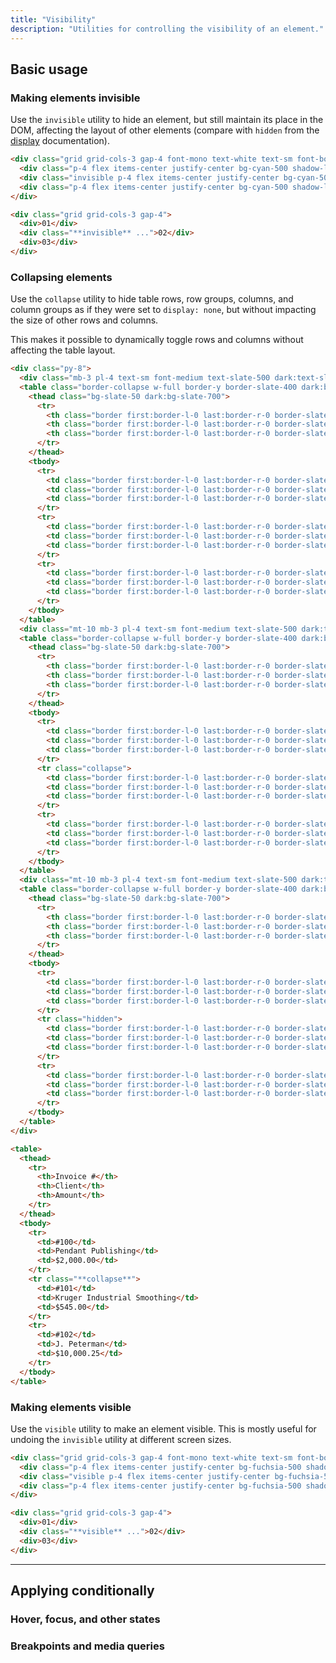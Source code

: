 ```yaml
---
title: "Visibility"
description: "Utilities for controlling the visibility of an element."
---
```




## Basic usage

### Making elements invisible

Use the `invisible` utility to hide an element, but still maintain its place in the DOM, affecting the layout of other elements (compare with `hidden` from the [display](/docs/display#hidden) documentation).

```html {{ example: true }}
<div class="grid grid-cols-3 gap-4 font-mono text-white text-sm font-bold leading-6">
  <div class="p-4 flex items-center justify-center bg-cyan-500 shadow-lg rounded-lg">01</div>
  <div class="invisible p-4 flex items-center justify-center bg-cyan-500 shadow-lg rounded-lg">02</div>
  <div class="p-4 flex items-center justify-center bg-cyan-500 shadow-lg rounded-lg">03</div>
</div>
```

```html
<div class="grid grid-cols-3 gap-4">
  <div>01</div>
  <div class="**invisible** ...">02</div>
  <div>03</div>
</div>
```

### Collapsing elements

Use the `collapse` utility to hide table rows, row groups, columns, and column groups as if they were set to `display: none`, but without impacting the size of other rows and columns.

This makes it possible to dynamically toggle rows and columns without affecting the table layout.

```html {{ example: { p: 'none' } }}
<div class="py-8">
  <div class="mb-3 pl-4 text-sm font-medium text-slate-500 dark:text-slate-400">Showing all rows</div>
  <table class="border-collapse w-full border-y border-slate-400 dark:border-slate-500 bg-white dark:bg-slate-800 text-sm shadow-sm">
    <thead class="bg-slate-50 dark:bg-slate-700">
      <tr>
        <th class="border first:border-l-0 last:border-r-0 border-slate-300 dark:border-slate-600 font-semibold px-4 py-3 text-slate-900 dark:text-slate-200 text-left">Invoice #</th>
        <th class="border first:border-l-0 last:border-r-0 border-slate-300 dark:border-slate-600 font-semibold px-4 py-3 text-slate-900 dark:text-slate-200 text-left">Client</th>
        <th class="border first:border-l-0 last:border-r-0 border-slate-300 dark:border-slate-600 font-semibold px-4 py-3 text-slate-900 dark:text-slate-200 text-right">Amount</th>
      </tr>
    </thead>
    <tbody>
      <tr>
        <td class="border first:border-l-0 last:border-r-0 border-slate-300 dark:border-slate-700 px-4 py-3 text-slate-500 dark:text-slate-400">#100</td>
        <td class="border first:border-l-0 last:border-r-0 border-slate-300 dark:border-slate-700 px-4 py-3 text-slate-500 dark:text-slate-400">Pendant Publishing</td>
        <td class="border first:border-l-0 last:border-r-0 border-slate-300 dark:border-slate-700 px-4 py-3 text-slate-500 dark:text-slate-400 text-right tabular-nums">$2,000.00</td>
      </tr>
      <tr>
        <td class="border first:border-l-0 last:border-r-0 border-slate-300 dark:border-slate-700 px-4 py-3 text-slate-500 dark:text-slate-400">#101</td>
        <td class="border first:border-l-0 last:border-r-0 border-slate-300 dark:border-slate-700 px-4 py-3 text-slate-500 dark:text-slate-400">Kruger Industrial Smoothing</td>
        <td class="border first:border-l-0 last:border-r-0 border-slate-300 dark:border-slate-700 px-4 py-3 text-slate-500 dark:text-slate-400 text-right tabular-nums">$545.00</td>
      </tr>
      <tr>
        <td class="border first:border-l-0 last:border-r-0 border-slate-300 dark:border-slate-700 px-4 py-3 text-slate-500 dark:text-slate-400">#102</td>
        <td class="border first:border-l-0 last:border-r-0 border-slate-300 dark:border-slate-700 px-4 py-3 text-slate-500 dark:text-slate-400">J. Peterman</td>
        <td class="border first:border-l-0 last:border-r-0 border-slate-300 dark:border-slate-700 px-4 py-3 text-slate-500 dark:text-slate-400 text-right tabular-nums">$10,000.25</td>
      </tr>
    </tbody>
  </table>
  <div class="mt-10 mb-3 pl-4 text-sm font-medium text-slate-500 dark:text-slate-400">Hiding a row using <code class="text-xs text-slate-700 dark:text-slate-300">`collapse`</code></div>
  <table class="border-collapse w-full border-y border-slate-400 dark:border-slate-500 bg-white dark:bg-slate-800 text-sm shadow-sm">
    <thead class="bg-slate-50 dark:bg-slate-700">
      <tr>
        <th class="border first:border-l-0 last:border-r-0 border-slate-300 dark:border-slate-600 font-semibold px-4 py-3 text-slate-900 dark:text-slate-200 text-left">Invoice #</th>
        <th class="border first:border-l-0 last:border-r-0 border-slate-300 dark:border-slate-600 font-semibold px-4 py-3 text-slate-900 dark:text-slate-200 text-left">Client</th>
        <th class="border first:border-l-0 last:border-r-0 border-slate-300 dark:border-slate-600 font-semibold px-4 py-3 text-slate-900 dark:text-slate-200 text-right">Amount</th>
      </tr>
    </thead>
    <tbody>
      <tr>
        <td class="border first:border-l-0 last:border-r-0 border-slate-300 dark:border-slate-700 px-4 py-3 text-slate-500 dark:text-slate-400">#100</td>
        <td class="border first:border-l-0 last:border-r-0 border-slate-300 dark:border-slate-700 px-4 py-3 text-slate-500 dark:text-slate-400">Pendant Publishing</td>
        <td class="border first:border-l-0 last:border-r-0 border-slate-300 dark:border-slate-700 px-4 py-3 text-slate-500 dark:text-slate-400 text-right tabular-nums">$2,000.00</td>
      </tr>
      <tr class="collapse">
        <td class="border first:border-l-0 last:border-r-0 border-slate-300 dark:border-slate-700 px-4 py-3 text-slate-500 dark:text-slate-400">#101</td>
        <td class="border first:border-l-0 last:border-r-0 border-slate-300 dark:border-slate-700 px-4 py-3 text-slate-500 dark:text-slate-400">Kruger Industrial Smoothing</td>
        <td class="border first:border-l-0 last:border-r-0 border-slate-300 dark:border-slate-700 px-4 py-3 text-slate-500 dark:text-slate-400 text-right tabular-nums">$545.00</td>
      </tr>
      <tr>
        <td class="border first:border-l-0 last:border-r-0 border-slate-300 dark:border-slate-700 px-4 py-3 text-slate-500 dark:text-slate-400">#102</td>
        <td class="border first:border-l-0 last:border-r-0 border-slate-300 dark:border-slate-700 px-4 py-3 text-slate-500 dark:text-slate-400">J. Peterman</td>
        <td class="border first:border-l-0 last:border-r-0 border-slate-300 dark:border-slate-700 px-4 py-3 text-slate-500 dark:text-slate-400 text-right tabular-nums">$10,000.25</td>
      </tr>
    </tbody>
  </table>
  <div class="mt-10 mb-3 pl-4 text-sm font-medium text-slate-500 dark:text-slate-400">Hiding a row using <code class="text-xs text-slate-700 dark:text-slate-300">`hidden`</code></div>
  <table class="border-collapse w-full border-y border-slate-400 dark:border-slate-500 bg-white dark:bg-slate-800 text-sm shadow-sm">
    <thead class="bg-slate-50 dark:bg-slate-700">
      <tr>
        <th class="border first:border-l-0 last:border-r-0 border-slate-300 dark:border-slate-600 font-semibold px-4 py-3 text-slate-900 dark:text-slate-200 text-left">Invoice #</th>
        <th class="border first:border-l-0 last:border-r-0 border-slate-300 dark:border-slate-600 font-semibold px-4 py-3 text-slate-900 dark:text-slate-200 text-left">Client</th>
        <th class="border first:border-l-0 last:border-r-0 border-slate-300 dark:border-slate-600 font-semibold px-4 py-3 text-slate-900 dark:text-slate-200 text-right">Amount</th>
      </tr>
    </thead>
    <tbody>
      <tr>
        <td class="border first:border-l-0 last:border-r-0 border-slate-300 dark:border-slate-700 px-4 py-3 text-slate-500 dark:text-slate-400">#100</td>
        <td class="border first:border-l-0 last:border-r-0 border-slate-300 dark:border-slate-700 px-4 py-3 text-slate-500 dark:text-slate-400">Pendant Publishing</td>
        <td class="border first:border-l-0 last:border-r-0 border-slate-300 dark:border-slate-700 px-4 py-3 text-slate-500 dark:text-slate-400 text-right tabular-nums">$2,000.00</td>
      </tr>
      <tr class="hidden">
        <td class="border first:border-l-0 last:border-r-0 border-slate-300 dark:border-slate-700 px-4 py-3 text-slate-500 dark:text-slate-400">#101</td>
        <td class="border first:border-l-0 last:border-r-0 border-slate-300 dark:border-slate-700 px-4 py-3 text-slate-500 dark:text-slate-400">Kruger Industrial Smoothing</td>
        <td class="border first:border-l-0 last:border-r-0 border-slate-300 dark:border-slate-700 px-4 py-3 text-slate-500 dark:text-slate-400 text-right tabular-nums">$545.00</td>
      </tr>
      <tr>
        <td class="border first:border-l-0 last:border-r-0 border-slate-300 dark:border-slate-700 px-4 py-3 text-slate-500 dark:text-slate-400">#102</td>
        <td class="border first:border-l-0 last:border-r-0 border-slate-300 dark:border-slate-700 px-4 py-3 text-slate-500 dark:text-slate-400">J. Peterman</td>
        <td class="border first:border-l-0 last:border-r-0 border-slate-300 dark:border-slate-700 px-4 py-3 text-slate-500 dark:text-slate-400 text-right tabular-nums">$10,000.25</td>
      </tr>
    </tbody>
  </table>
</div>
```

```html
<table>
  <thead>
    <tr>
      <th>Invoice #</th>
      <th>Client</th>
      <th>Amount</th>
    </tr>
  </thead>
  <tbody>
    <tr>
      <td>#100</td>
      <td>Pendant Publishing</td>
      <td>$2,000.00</td>
    </tr>
    <tr class="**collapse**">
      <td>#101</td>
      <td>Kruger Industrial Smoothing</td>
      <td>$545.00</td>
    </tr>
    <tr>
      <td>#102</td>
      <td>J. Peterman</td>
      <td>$10,000.25</td>
    </tr>
  </tbody>
</table>
```

### Making elements visible

Use the `visible` utility to make an element visible. This is mostly useful for undoing the `invisible` utility at different screen sizes.

```html {{ example: true }}
<div class="grid grid-cols-3 gap-4 font-mono text-white text-sm font-bold leading-6">
  <div class="p-4 flex items-center justify-center bg-fuchsia-500 shadow-lg rounded-lg">01</div>
  <div class="visible p-4 flex items-center justify-center bg-fuchsia-500 shadow-lg rounded-lg">02</div>
  <div class="p-4 flex items-center justify-center bg-fuchsia-500 shadow-lg rounded-lg">03</div>
</div>
```

```html
<div class="grid grid-cols-3 gap-4">
  <div>01</div>
  <div class="**visible** ...">02</div>
  <div>03</div>
</div>
```

---

## <Heading ignore>Applying conditionally</Heading>

### <Heading ignore>Hover, focus, and other states</Heading>

<HoverFocusAndOtherStates defaultClass="visible" featuredClass="invisible" />

### <Heading ignore>Breakpoints and media queries</Heading>

<BreakpointsAndMediaQueries defaultClass="visible" featuredClass="invisible" />
